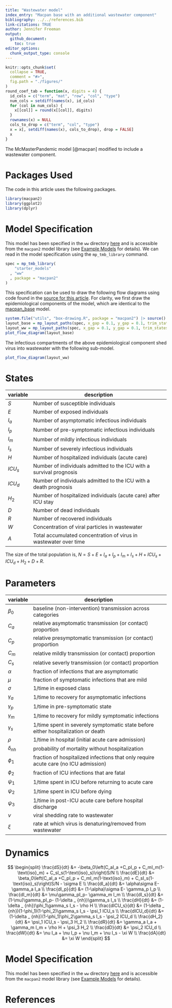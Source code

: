 ```yaml
---
title: "Wastewater model"
index_entry: "Macpan base with an additional wastewater component"
bibliography: ../../references.bib
link-citations: TRUE
author: Jennifer Freeman
output: 
  github_document:
    toc: true
editor_options: 
  chunk_output_type: console
---
```


```r
knitr::opts_chunk$set(
  collapse = TRUE,
  comment = "#>",
  fig.path = "./figures/"
)
round_coef_tab = function(x, digits = 4) {
  id_cols = c("term", "mat", "row", "col", "type")
  num_cols = setdiff(names(x), id_cols)
  for (col in num_cols) {
    x[[col]] = round(x[[col]], digits)
  }
  rownames(x) = NULL
  cols_to_drop = c("term", "col", "type")
  x = x[, setdiff(names(x), cols_to_drop), drop = FALSE]
  x
}
```

The McMasterPandemic model [@macpan] modified to include a wastewater component.

# Packages Used

The code in this article uses the following packages.

```r
library(macpan2)
library(ggplot2)
library(dplyr)
```

# Model Specification

This model has been specified in the `ww` directory [here](https://github.com/canmod/macpan2/blob/main/inst/starter_models/ww/tmb.R) and is accessible from the `macpan2` model library (see [Example Models](https://canmod.github.io/macpan2/articles/example_models.html) for details). We can read in the model specification using the `mp_tmb_library` command.
```r
spec = mp_tmb_library(
    "starter_models"
  , "ww"
  , package = "macpan2"
)
```

This specification can be used to draw the following flow diagrams using code found in the [source for this article](https://github.com/canmod/macpan2/blob/main/inst/starter_models/ww/README.Rmd). For clarity, we first draw the epidemiological components of the model, which are identical to the [macpan_base](https://github.com/canmod/macpan2/tree/main/inst/starter_models/macpan_base) model.

```r
system.file("utils", "box-drawing.R", package = "macpan2") |> source()
layout_base = mp_layout_paths(spec, x_gap = 0.1, y_gap = 0.1, trim_states = c("W", "A"))
layout_ww = mp_layout_paths(spec, x_gap = 0.1, y_gap = 0.1, trim_states = c("A", setdiff(layout_base$states(), c("Ia", "Ip", "Im", "Is"))))
plot_flow_diagram(layout_base)
```

The infectious compartments of the above epidemiological component shed virus into wastewater with the following sub-model.

```r
plot_flow_diagram(layout_ww)
```

# States

| variable | description                                                            |
| -------- | ---------------------------------------------------------------------- |
| $S$      | Number of susceptible individuals                                      |
| $E$      | Number of exposed individuals                                          |
| $I_a$    | Number of asymptomatic infectious individuals                          |
| $I_p$    | Number of pre-symptomatic infectious individuals                       |
| $I_m$    | Number of mildly infectious individuals                                |
| $I_s$    | Number of severely infectious individuals                              |
| $H$      | Number of hospitalized individuals (acute care)                        |
| $ICU_s$  | Number of individuals admitted to the ICU with a survival prognosis    |
| $ICU_d$  | Number of individuals admitted to the ICU with a death prognosis       |
| $H_2$    | Number of hospitalized individuals (acute care) after ICU stay         |
| $D$      | Number of dead individuals                                             |
| $R$      | Number of recovered individuals                                        |
| $W$      | Concentration of viral particles in wastewater                         |
| $A$      | Total accumulated concentration of virus in wastewater over time       |

The size of the total population is, $N = S + E + I_a + I_p + I_m + I_s + H +  ICU_s + ICU_d + H_2 + D + R$.

# Parameters

| variable       | description                                                                         |
| -------------- | ----------------------------------------------------------------------------------- |
| $\beta_0$      | baseline (non-intervention) transmission across categories                          |
| $C_a$          | relative asymptomatic transmission (or contact) proportion                          |
| $C_p$          | relative presymptomatic transmission (or contact) proportion                        |
| $C_m$          | relative mildly transmission (or contact) proportion                                |
| $C_s$          | relative severly transmission (or contact) proportion                               |
| $\alpha$       | fraction of infections that are asymptomatic                                        |
| $\mu$          | fraction of symptomatic infections that are mild                                    |
| $\sigma$       | 1/time in exposed class                                                             |
| $\gamma_a$     | 1/time to recovery for asymptomatic infections                                      |
| $\gamma_p$     | 1/time in pre-symptomatic state                                                     |
| $\gamma_m$     | 1/time to recovery for mildly symptomatic infections                                |
| $\gamma_s$     | 1/time spent in severely symptomatic state before either hospitalization or death   |
| $\rho$         | 1/time in hospital (initial acute care admission)                                   |
| $\delta_{nh}$  | probability of mortality without hospitalization                                    |
| $\phi_1$       | fraction of hospitalized infections that only require acute care (no ICU admission) |
| $\phi_2$       | fraction of ICU infections that are fatal                                           |
| $\psi_1$       | 1/time spent in ICU before returning to acute care                                  |
| $\psi_2$       | 1/time spent in ICU before dying                                                    |
| $\psi_3$       | 1/time in post-ICU acute care before hospital discharge                             |
| $\nu$          | viral shedding rate to wastewater                                                   |
| $\xi$          | rate at which virus is denaturing/removed from wastewater                           |

# Dynamics 

<!-- nb. do not remove the spaces in `\delta _ {nh}`. https://github.com/github/markup/issues/1575 -->
$$
\begin{split}
\frac{dS}{dt} &= -\beta_0\left(C_aI_a +C_pI_p + C_mI_m(1-\text{iso}_m) + C_sI_s(1-\text{iso}_s)\right)S/N \\
\frac{dE}{dt} &= \beta_0\left(C_aI_a +C_pI_p + C_mI_m(1-\text{iso}_m) + C_sI_s(1-\text{iso}_s)\right)S/N - \sigma E \\
\frac{dI_a}{dt} &= \alpha\sigma E- \gamma_a I_a \\
\frac{dI_p}{dt} &= (1-\alpha)\sigma E- \gamma_p I_p \\
\frac{dI_m}{dt} &= \mu\gamma_pI_p- \gamma_m I_m \\
\frac{dI_s}{dt} &= (1-\mu)\gamma_pI_p- (1-\delta _ {nh})\gamma_s I_s \\
\frac{dH}{dt} &= (1-\delta _ {nh})\phi_1\gamma_s I_s - \rho H  \\
\frac{dICU_s}{dt} &= (1-\delta _ {nh})(1-\phi_1)(1-\phi_2)\gamma_s I_s - \psi_1 ICU_s \\
\frac{dICU_d}{dt} &= (1-\delta _ {nh})(1-\phi_1)\phi_2\gamma_s I_s - \psi_2 ICU_d \\
\frac{dH_2}{dt} &= \psi_1 ICU_s - \psi_3 H_2  \\
\frac{dR}{dt} &= \gamma_a I_a + \gamma_m I_m + \rho H + \psi_3 H_2 \\
\frac{dD}{dt} &=  \psi_2 ICU_d \\
\frac{dW}{dt} &= \nu I_a + \nu I_p + \nu I_m + \nu I_s - \xi W \\
\frac{dA}{dt} &= \xi W
\end{split}
$$


# Model Specification

This model has been specified in the `ww` directory [here](https://github.com/canmod/macpan2/blob/main/inst/starter_models/ww/tmb.R) and is accessible from the `macpan2` model library (see [Example Models](https://canmod.github.io/macpan2/articles/example_models.html) for details). 

# References 
